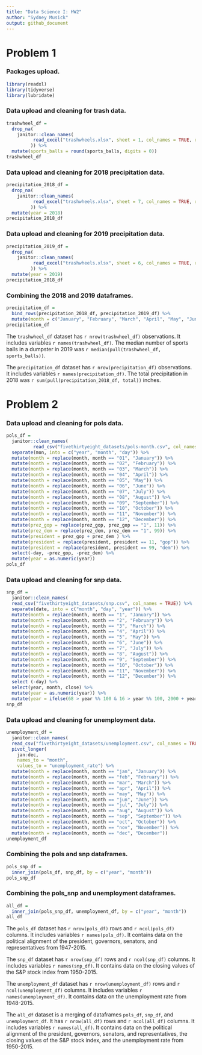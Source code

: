 ```yaml
---
title: "Data Science I: HW2"
author: "Sydney Musick"
output: github_document
---
```


# Problem 1

### Packages upload.
```r
library(readxl)
library(tidyverse)
library(lubridate)
```

### Data upload and cleaning for trash data.
```r
trashwheel_df = 
  drop_na(
    janitor::clean_names(
          read_excel("trashwheels.xlsx", sheet = 1, col_names = TRUE, range = "A2:N534")
         )) %>%
  mutate(sports_balls = round(sports_balls, digits = 0))
trashwheel_df
```

### Data upload and cleaning for 2018 precipitation data.
```r
precipitation_2018_df = 
  drop_na(
    janitor::clean_names(
          read_excel("trashwheels.xlsx", sheet = 7, col_names = TRUE, range = "A2:B14")
         )) %>%
  mutate(year = 2018)
precipitation_2018_df
```

### Data upload and cleaning for 2019 precipitation data.
```r
precipitation_2019_df = 
  drop_na(
    janitor::clean_names(
          read_excel("trashwheels.xlsx", sheet = 6, col_names = TRUE, range = "A2:B14")
         )) %>%
  mutate(year = 2019)
precipitation_2018_df
```

### Combining the 2018 and 2019 dataframes.
```r
precipitation_df = 
  bind_rows(precipitation_2018_df, precipitation_2019_df) %>%
  mutate(month = c("January", "February", "March", "April", "May", "June", "July", "August", "September", "October", "November", "December", "January", "February", "March", "April", "May", "June", "July", "August", "September", "October", "November", "December"))
precipitation_df
```

The `trashwheel_df` dataset has `r nrow(trashwheel_df)` observations. It includes variables `r names(trashwheel_df)`. The median number of sports balls in a dumpster in 2019 was `r median(pull(trashwheel_df, sports_balls))`. 

The `precipitation_df` dataset has `r nrow(precipitation_df)` observations. It includes variables `r names(precipitation_df)`. The total precipitation in 2018 was `r sum(pull(precipitation_2018_df, total))` inches.


# Problem 2

### Data upload and cleaning for pols data.
```r
pols_df = 
  janitor::clean_names(
          read_csv("fivethirtyeight_datasets/pols-month.csv", col_names = TRUE)) %>%
  separate(mon, into = c("year", "month", "day")) %>%
  mutate(month = replace(month, month == "01", "January")) %>%
  mutate(month = replace(month, month == "02", "February")) %>%
  mutate(month = replace(month, month == "03", "March")) %>%
  mutate(month = replace(month, month == "04", "April")) %>%
  mutate(month = replace(month, month == "05", "May")) %>%
  mutate(month = replace(month, month == "06", "June")) %>%
  mutate(month = replace(month, month == "07", "July")) %>%
  mutate(month = replace(month, month == "08", "August")) %>%
  mutate(month = replace(month, month == "09", "September")) %>%
  mutate(month = replace(month, month == "10", "October")) %>%
  mutate(month = replace(month, month == "11", "November")) %>%
  mutate(month = replace(month, month == "12", "December")) %>%
  mutate(prez_gop = replace(prez_gop, prez_gop == "1", 11)) %>%
  mutate(prez_dem = replace(prez_dem, prez_dem == "1", 99)) %>%
  mutate(president = prez_gop + prez_dem ) %>%
  mutate(president = replace(president, president == 11, "gop")) %>%
  mutate(president = replace(president, president == 99, "dem")) %>%
  select(-day, -prez_gop, -prez_dem) %>%
  mutate(year = as.numeric(year))
pols_df
```

### Data upload and cleaning for snp data.
```r
snp_df = 
  janitor::clean_names(
  read_csv("fivethirtyeight_datasets/snp.csv", col_names = TRUE)) %>%
  separate(date, into = c("month", "day", "year")) %>%
  mutate(month = replace(month, month == "1", "January")) %>%
  mutate(month = replace(month, month == "2", "February")) %>%
  mutate(month = replace(month, month == "3", "March")) %>%
  mutate(month = replace(month, month == "4", "April")) %>%
  mutate(month = replace(month, month == "5", "May")) %>%
  mutate(month = replace(month, month == "6", "June")) %>%
  mutate(month = replace(month, month == "7", "July")) %>%
  mutate(month = replace(month, month == "8", "August")) %>%
  mutate(month = replace(month, month == "9", "September")) %>%
  mutate(month = replace(month, month == "10", "October")) %>%
  mutate(month = replace(month, month == "11", "November")) %>%
  mutate(month = replace(month, month == "12", "December")) %>%
  select (-day) %>%
  select(year, month, close) %>%
  mutate(year = as.numeric(year)) %>%
  mutate(year = ifelse(68 > year %% 100 & 16 > year %% 100, 2000 + year %% 100, 1900 + year %% 100))
snp_df
```

### Data upload and cleaning for unemployment data.
```r
unemployment_df = 
  janitor::clean_names(
  read_csv("fivethirtyeight_datasets/unemployment.csv", col_names = TRUE)) %>%
  pivot_longer(
    jan:dec,
    names_to = "month", 
    values_to = "unemployment_rate") %>%
  mutate(month = replace(month, month == "jan", "January")) %>%
  mutate(month = replace(month, month == "feb", "February")) %>%
  mutate(month = replace(month, month == "mar", "March")) %>%
  mutate(month = replace(month, month == "apr", "April")) %>%
  mutate(month = replace(month, month == "may", "May")) %>%
  mutate(month = replace(month, month == "jun", "June")) %>%
  mutate(month = replace(month, month == "jul", "July")) %>%
  mutate(month = replace(month, month == "aug", "August")) %>%
  mutate(month = replace(month, month == "sep", "September")) %>%
  mutate(month = replace(month, month == "oct", "October")) %>%
  mutate(month = replace(month, month == "nov", "November")) %>%
  mutate(month = replace(month, month == "dec", "December"))
unemployment_df
```

### Combining the pols and snp dataframes.
```r
pols_snp_df =
  inner_join(pols_df, snp_df, by = c("year", "month"))
pols_snp_df
```

### Combining the pols_snp and unemployment dataframes.
```r
all_df =
  inner_join(pols_snp_df, unemployment_df, by = c("year", "month"))
all_df
```

The `pols_df` dataset has `r nrow(pols_df)` rows and `r ncol(pols_df)` columns. It includes variables `r names(pols_df)`. It contains data on the political alignment of the president, governors, senators, and representatives from 1947-2015.

The `snp_df` dataset has `r nrow(snp_df)` rows and `r ncol(snp_df)` columns. It includes variables `r names(snp_df)`. It contains data on the closing values of the S&P stock index from 1950-2015.

The `unemployment_df` dataset has `r nrow(unemployment_df)` rows and `r ncol(unemployment_df)` columns. It includes variables `r names(unemployment_df)`. It contains data on the unemployment rate from 1948-2015.

The `all_df` dataset is a merging of dataframes `pols_df`, `snp_df`, and `unemployment_df`. It has `r nrow(all_df)` rows and `r ncol(all_df)` columns. It includes variables `r names(all_df)`. It contains data on the political alignment of the president, governors, senators, and representatives, the closing values of the S&P stock index, and the unemployment rate from 1950-2015.



